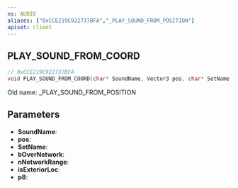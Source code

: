 ```yaml
---
ns: AUDIO
aliases: ["0xCCE219C922737BFA","_PLAY_SOUND_FROM_POSITION"]
apiset: client
---
```

## PLAY_SOUND_FROM_COORD

```c
// 0xCCE219C922737BFA
void PLAY_SOUND_FROM_COORD(char* SoundName, Vector3 pos, char* SetName, BOOL bOverNetwork, int nNetworkRange, BOOL isExteriorLoc, int p8);
```

Old name: _PLAY_SOUND_FROM_POSITION

## Parameters
* **SoundName**:
* **pos**:
* **SetName**:
* **bOverNetwork**:
* **nNetworkRange**:
* **isExteriorLoc**:
* **p8**: